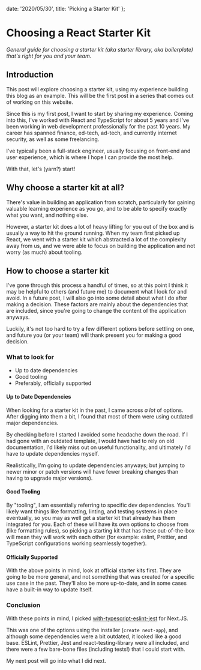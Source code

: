   date: '2020/05/30',
  title: 'Picking a Starter Kit'
};

# Choosing a React Starter Kit

_General guide for choosing a starter kit (aka starter library, aka boilerplate) that's right for you and your team._

## Introduction

This post will explore choosing a starter kit, using my experience building this blog as an example. This will be the first post in a series that comes out of working on this website.

Since this is my first post, I want to start by sharing my experience. Coming into this, I've worked with React and TypeScript for about 5 years and I've been working in web development professionally for the past 10 years. My career has spanned finance, ed-tech, ad-tech, and currently internet security, as well as some freelancing.

I've typically been a full-stack engineer, usually focusing on front-end and user experience, which is where I hope I can provide the most help.

With that, let's (yarn?) start!

## Why choose a starter kit at all?

There's value in building an application from scratch, particularly for gaining valuable learning experience as you go, and to be able to specify exactly what you want, and nothing else.

However, a starter kit does a lot of heavy lifting for you out of the box and is usually a way to hit the ground running. When my team first picked up React, we went with a starter kit which abstracted a lot of the complexity away from us, and we were able to focus on building the application and not worry (as much) about tooling.

## How to choose a starter kit

I've gone through this process a handful of times, so at this point I think it may be helpful to others (and future me) to document what I look for and avoid. In a future post, I will also go into some detail about what I do after making a decision. These factors are mainly about the dependencies that are included, since you're going to change the content of the application anyways.

Luckily, it's not too hard to try a few different options before settling on one, and future you (or your team) will thank present you for making a good decision.

### What to look for

- Up to date dependencies
- Good tooling
- Preferably, officially supported

#### Up to Date Dependencies

When looking for a starter kit in the past, I came across _a lot_ of options. After digging into them a bit, I found that most of them were using outdated major dependencies.

By checking before I started I avoided some headache down the road. If I had gone with an outdated template, I would have had to rely on old documentation, I'd likely miss out on useful functionality, and ultimately I'd have to update dependencies myself.

Realistically, I'm going to update dependencies anyways; but jumping to newer minor or patch versions will have fewer breaking changes than having to upgrade major versions).

#### Good Tooling

By "tooling", I am essentially referring to specific dev dependencies. You'll likely want things like formatting, linting, and testing systems in place eventually, so you may as well get a starter kit that already has them integrated for you. Each of these will have its own options to choose from (like formatting rules), so picking a starting kit that has these out-of-the-box will mean they will work with each other (for example: eslint, Prettier, and TypeScript configurations working seamlessly together).

#### Officially Supported

With the above points in mind, look at official starter kits first. They are going to be more general, and not something that was created for a specific use case in the past. They'll also be more up-to-date, and in some cases have a built-in way to update itself.

### Conclusion

With these points in mind, I picked [with-typescript-eslint-jest](https://github.com/vercel/next.js/tree/canary/examples/with-typescript-eslint-jest) for Next.JS.

This was one of the options using the installer (`create next-app`), and although some dependencies were a bit outdated, it looked like a good base. ESLint, Prettier, Jest and react-testing-library were all included, and there were a few bare-bone files (including tests!) that I could start with.

My next post will go into what I did next.
